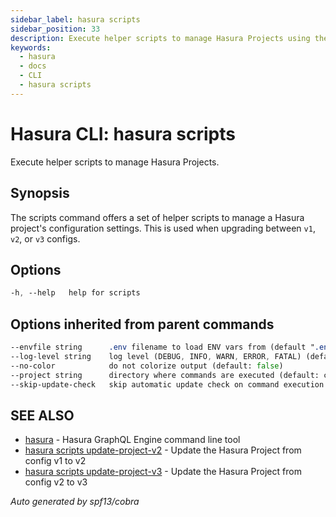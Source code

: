 ```yaml
---
sidebar_label: hasura scripts
sidebar_position: 33
description: Execute helper scripts to manage Hasura Projects using the Hasura CLI
keywords:
  - hasura
  - docs
  - CLI
  - hasura scripts
---
```


# Hasura CLI: hasura scripts

Execute helper scripts to manage Hasura Projects.

## Synopsis

The scripts command offers a set of helper scripts to manage a Hasura project's configuration settings. This is used when upgrading between `v1`, `v2`, or `v3` configs.

## Options

```sass
-h, --help   help for scripts
```

## Options inherited from parent commands

```sass
--envfile string      .env filename to load ENV vars from (default ".env")
--log-level string    log level (DEBUG, INFO, WARN, ERROR, FATAL) (default "INFO")
--no-color            do not colorize output (default: false)
--project string      directory where commands are executed (default: current dir)
--skip-update-check   skip automatic update check on command execution
```

## SEE ALSO

- [hasura](/hasura-cli/commands/hasura.mdx) - Hasura GraphQL Engine command line tool
- [hasura scripts update-project-v2](/hasura-cli/commands/hasura_scripts_update-project-v2.mdx) - Update the Hasura Project from config v1 to v2
- [hasura scripts update-project-v3](/hasura-cli/commands/hasura_scripts_update-project-v3.mdx) - Update the Hasura Project from config v2 to v3

_Auto generated by spf13/cobra_
